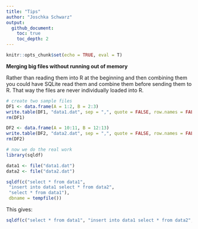 ```yaml
---
title: "Tips"
author: "Joschka Schwarz"
output: 
  github_document:
    toc: true
    toc_depth: 2
---
```

  
```r
knitr::opts_chunk$set(echo = TRUE, eval = T)
```

**Merging big files without running out of memory**

Rather than reading them into R at the beginning and then combining them you could have SQLite read them and combine them before sending them to R. That way the files are never individually loaded into R.

```r
# create two sample files
DF1 <- data.frame(A = 1:2, B = 2:3)
write.table(DF1, "data1.dat", sep = ",", quote = FALSE, row.names = FALSE)
rm(DF1)

DF2 <- data.frame(A = 10:11, B = 12:13)
write.table(DF2, "data2.dat", sep = ",", quote = FALSE, row.names = FALSE)
rm(DF2)

# now we do the real work
library(sqldf)

data1 <- file("data1.dat")
data2 <- file("data2.dat")

sqldf(c("select * from data1", 
 "insert into data1 select * from data2", 
 "select * from data1"), 
 dbname = tempfile())
```


This gives:

```r
sqldf(c("select * from data1", "insert into data1 select * from data2", "select * from data1"), dbname = tempfile())
```
